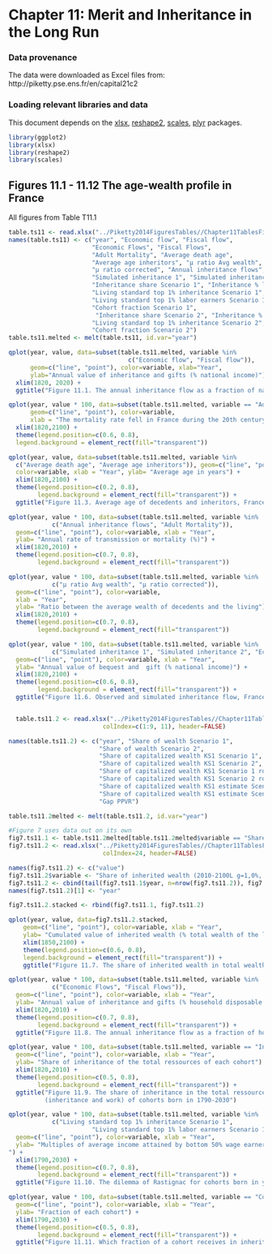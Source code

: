 Chapter 11: Merit and Inheritance in the Long Run
=================================================

### Data provenance

The data were downloaded as Excel files from: http://piketty.pse.ens.fr/en/capital21c2

### Loading relevant libraries and data

This document depends on the [xlsx](http://cran.r-project.org/web/packages/xlsx/index.html),
[reshape2](http://cran.r-project.org/web/packages/reshape2/index.html), 
[scales](http://cran.r-project.org/web/packages/scales/index.html),
[plyr](http://cran.r-project.org/web/packages/ggplot2/index.html) packages.

```r
library(ggplot2)
library(xlsx)
library(reshape2)
library(scales)
```

## Figures 11.1 - 11.12 The age-wealth profile in France

All figures from Table T11.1

```r
table.ts11 <- read.xlsx("../Piketty2014FiguresTables//Chapter11TablesFigures.xlsx", sheetName="TS11.1", rowIndex=8:39, colIndex=c(1:13, 16:24), header=FALSE)
names(table.ts11) <- c("year", "Economic flow", "Fiscal flow",
                       "Economic Flows", "Fiscal Flows", 
                       "Adult Mortality", "Average death age", 
                       "Average age inheritors", "μ ratio Avg wealth",
                       "μ ratio corrected", "Annual inheritance flows",
                       "Simulated inheritance 1", "Simulated inheritance 2",
                       "Inheritance share Scenario 1", "Inheritance % labor resources Scenario 1",
                       "Living standard top 1% inheritance Scenario 1",
                       "Living standard top 1% labor earners Scenario 1",
                       "Cohort fraction Scenario 1",
                        "Inheritance share Scenario 2", "Inheritance % labor resources Scenario 2",
                       "Living standard top 1% inheritance Scenario 2",
                       "Cohort fraction Scenario 2")
table.ts11.melted <- melt(table.ts11, id.var="year")

qplot(year, value, data=subset(table.ts11.melted, variable %in% 
                                 c("Economic flow", "Fiscal flow")),
      geom=c("line", "point"), color=variable, xlab="Year",
      ylab="Annual value of inheritance and gifts (% national income)") +
  xlim(1820, 2020) +
  ggtitle("Figure 11.1. The annual inheritance flow as a fraction of national income, France 1820-2010")

qplot(year, value * 100, data=subset(table.ts11.melted, variable == "Adult Mortality"),
      geom=c("line", "point"), color=variable,
      xlab = "The mortality rate fell in France during the 20th century (rise of life expectancy), \n and should increase somewhat during the 21st century (baby-boom effect). ", ylab= "Adult mortality rate (%)") +
  xlim(1820,2100) +
  theme(legend.position=c(0.6, 0.8),
  legend.background = element_rect(fill="transparent"))

qplot(year, value, data=subset(table.ts11.melted, variable %in% 
  c("Average death age", "Average age inheritors")), geom=c("line", "point"),
  color=variable, xlab = "Year", ylab= "Average age in years") +
  xlim(1820,2100) +
  theme(legend.position=c(0.2, 0.8),
        legend.background = element_rect(fill="transparent")) +
  ggtitle("Figure 11.3. Average age of decedents and inheritors, France 1820-2100")

qplot(year, value * 100, data=subset(table.ts11.melted, variable %in%
            c("Annual inheritance flows", "Adult Mortality")),
  geom=c("line", "point"), color=variable, xlab = "Year",
  ylab= "Annual rate of transmission or mortality (%)") +
  xlim(1820,2010) +
  theme(legend.position=c(0.7, 0.8),
        legend.background = element_rect(fill="transparent"))

qplot(year, value * 100, data=subset(table.ts11.melted, variable %in% 
            c("μ ratio Avg wealth", "μ ratio corrected")),
  geom=c("line", "point"), color=variable,
  xlab = "Year",
  ylab= "Ratio between the average wealth of decedents and the living") +
  xlim(1820,2010) +
  theme(legend.position=c(0.7, 0.8),
        legend.background = element_rect(fill="transparent"))

qplot(year, value * 100, data=subset(table.ts11.melted, variable %in%
            c("Simulated inheritance 1", "Simulated inheritance 2", "Economic flow")),
  geom=c("line", "point"), color=variable, xlab = "Year",
  ylab= "Annual value of bequest and  gift (% national income)") +
  xlim(1820,2100) +
  theme(legend.position=c(0.6, 0.8),
        legend.background = element_rect(fill="transparent")) +
  ggtitle("Figure 11.6. Observed and simulated inheritance flow, France 1820-2100")


  table.ts11.2 <- read.xlsx("../Piketty2014FiguresTables//Chapter11TablesFigures.xlsx", sheetName="TS11.2", rowIndex=9:34,
                          colIndex=c(1:9, 11), header=FALSE)

names(table.ts11.2) <- c("year", "Share of wealth Scenario 1",
                         "Share of wealth Scenario 2",
                         "Share of capitalized wealth KS1 Scenario 1",
                         "Share of capitalized wealth KS1 Scenario 2",
                         "Share of capitalized wealth KS1 Scenario 1 ror",
                         "Share of capitalized wealth KS1 Scenario 2 ror",
                         "Share of capitalized wealth KS1 estimate Scenario 1",
                         "Share of capitalized wealth KS1 estimate Scenario 2",
                         "Gap PPVR")

table.ts11.2melted <- melt(table.ts11.2, id.var="year")

#Figure 7 uses data out on its own
fig7.ts11.1 <- table.ts11.2melted[table.ts11.2melted$variable == "Share of capitalized wealth KS1 estimate Scenario 1",]
fig7.ts11.2 <- read.xlsx("../Piketty2014FiguresTables//Chapter11TablesFigures.xlsx", sheetName="TS11.2", rowIndex=30:37,
                          colIndex=24, header=FALSE)

names(fig7.ts11.2) <- c("value")
fig7.ts11.2$variable <- "Share of inherited wealth (2010-2100L g=1,0%, r=5,0%)"
fig7.ts11.2 <- cbind(tail(fig7.ts11.1$year, n=nrow(fig7.ts11.2)), fig7.ts11.2)
names(fig7.ts11.2)[1] <- "year"

fig7.ts11.2.stacked <- rbind(fig7.ts11.1, fig7.ts11.2)

qplot(year, value, data=fig7.ts11.2.stacked,
    geom=c("line", "point"), color=variable, xlab = "Year",
    ylab= "Cumulated value of inherited wealth (% total wealth of the living)") +
    xlim(1850,2100) +
    theme(legend.position=c(0.6, 0.8),
    legend.background = element_rect(fill="transparent")) +
    ggtitle("Figure 11.7. The share of inherited wealth in total wealth, France 1850-2100")

qplot(year, value * 100, data=subset(table.ts11.melted, variable %in%
            c("Economic Flows", "Fiscal Flows")),
  geom=c("line", "point"), color=variable, xlab = "Year",
  ylab= "Annual value of inheritance and gifts (% household disposable income)") +
  xlim(1820,2010) +
  theme(legend.position=c(0.7, 0.8),
        legend.background = element_rect(fill="transparent")) +
  ggtitle("Figure 11.8. The annual inheritance flow as a fraction of household disposable income, France 1820-2010")

qplot(year, value * 100, data=subset(table.ts11.melted, variable == "Inheritance share Scenario 1"),
  geom=c("line", "point"), color=variable, xlab = "Year",
  ylab= "Share of inheritance of the total ressources of each cohort") +
  xlim(1820,2010) +
  theme(legend.position=c(0.5, 0.8),
        legend.background = element_rect(fill="transparent")) +
  ggtitle("Figure 11.9. The share of inheritance in the total ressources \n
          (inheritance and work) of cohorts born in 1790-2030")

qplot(year, value * 100, data=subset(table.ts11.melted, variable %in%
            c("Living standard top 1% inheritance Scenario 1",
                       "Living standard top 1% labor earners Scenario 1")),
  geom=c("line", "point"), color=variable, xlab = "Year",
  ylab= "Multiples of average income attained by bottom 50% wage earners
") +
  xlim(1790,2030) +
  theme(legend.position=c(0.7, 0.8),
        legend.background = element_rect(fill="transparent")) +
  ggtitle("Figure 11.10. The dilemma of Rastignac for cohorts born in years 1790-2030")

qplot(year, value * 100, data=subset(table.ts11.melted, variable == "Cohort fraction Scenario 1"),
  geom=c("line", "point"), color=variable, xlab = "Year",
  ylab= "Fraction of each cohort") +
  xlim(1790,2030) +
  theme(legend.position=c(0.5, 0.8),
        legend.background = element_rect(fill="transparent")) +
  ggtitle("Figure 11.11. Which fraction of a cohort receives in inheritance the \n equivalent of a lifetime labor income?")

```






